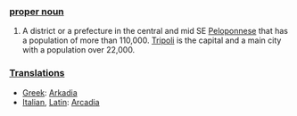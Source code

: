 ===[[proper noun]]===

# A district or a prefecture in the central and mid SE [[Peloponnese]] that has a population of more than 110,000.  [[Tripoli]] is the capital and a main city with a population over 22,000.

===[[Translation]]s===

*[[Greek]]: [[Arkadia]]
*[[Italian]], [[Latin]]: [[Arcadia]]